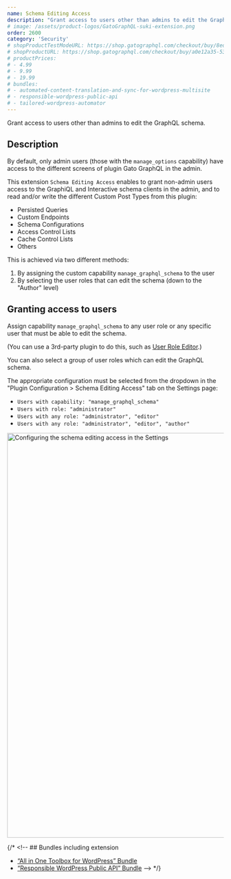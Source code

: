 ```yaml
---
name: Schema Editing Access
description: "Grant access to users other than admins to edit the GraphQL schema."
# image: /assets/product-logos/GatoGraphQL-suki-extension.png
order: 2600
category: 'Security'
# shopProductTestModeURL: https://shop.gatographql.com/checkout/buy/8edd16a5-ce4e-41bc-973e-940c5bccc2fd
# shopProductURL: https://shop.gatographql.com/checkout/buy/a0e12a35-53f9-47fe-be84-55ff91896805
# productPrices:
# - 4.99
# - 9.99
# - 19.99
# bundles:
# - automated-content-translation-and-sync-for-wordpress-multisite
# - responsible-wordpress-public-api
# - tailored-wordpress-automator
---
```


Grant access to users other than admins to edit the GraphQL schema.

## Description

By default, only admin users (those with the `manage_options` capability) have access to the different screens of plugin Gato GraphQL in the admin.

This extension `Schema Editing Access` enables to grant non-admin users access to the GraphiQL and Interactive schema clients in the admin, and to read and/or write the different Custom Post Types from this plugin:

- Persisted Queries
- Custom Endpoints
- Schema Configurations
- Access Control Lists
- Cache Control Lists
- Others

This is achieved via two different methods:

1. By assigning the custom capability `manage_graphql_schema` to the user
2. By selecting the user roles that can edit the schema (down to the "Author" level)

## Granting access to users

Assign capability `manage_graphql_schema` to any user role or any specific user that must be able to edit the schema.

(You can use a 3rd-party plugin to do this, such as <a href="https://wordpress.org/plugins/user-role-editor/" target="_blank">User Role Editor</a>.)

You can also select a group of user roles which can edit the GraphQL schema.

The appropriate configuration must be selected from the dropdown in the "Plugin Configuration > Schema Editing Access" tab on the Settings page:

- `Users with capability: "manage_graphql_schema"`
- `Users with role: "administrator"`
- `Users with any role: "administrator", "editor"`
- `Users with any role: "administrator", "editor", "author"`

<Image
  src="/assets/extensions/upstream-pro/settings-schema-editing-access.png"
  width="1024"
  height="940"
  alt="Configuring the schema editing access in the Settings"
  caption="Configuring the schema editing access in the Settings"
/>

{/* <!-- ## Bundles including extension

- [“All in One Toolbox for WordPress” Bundle](/bundles/all-in-one-toolbox-for-wordpress)
- [“Responsible WordPress Public API” Bundle](/bundles/responsible-wordpress-public-api) --> */}
